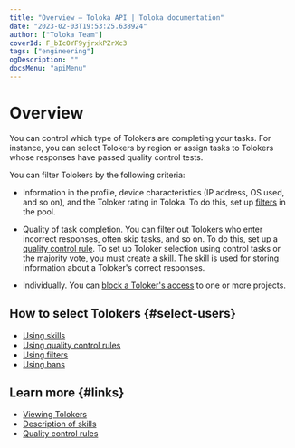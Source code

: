 ```yaml
---
title: "Overview — Toloka API | Toloka documentation"
date: "2023-02-03T19:53:25.638924"
author: ["Toloka Team"]
coverId: F_bIcOYF9yjrxkPZrXc3
tags: ["engineering"]
ogDescription: ""
docsMenu: "apiMenu"
---
```


# Overview

You can control which type of Tolokers are completing your tasks. For instance, you can select Tolokers by region or assign tasks to Tolokers whose responses have passed quality control tests.

You can filter Tolokers by the following criteria:

- Information in the profile, device characteristics (IP address, OS used, and so on), and the Toloker rating in Toloka. To do this, set up [filters](/docs-new/api/filters) in the pool.

- Quality of task completion. You can filter out Tolokers who enter incorrect responses, often skip tasks, and so on. To do this, set up a [quality control rule](/docs-new/api/quality_control). To set up Toloker selection using control tasks or the majority vote, you must create a [skill](/docs-new/api/skill). The skill is used for storing information about a Toloker's correct responses.

- Individually. You can [block a Toloker's access](/docs-new/api/ban) to one or more projects.

## How to select Tolokers {#select-users}

- [Using skills](/docs-new/api/skill)
- [Using quality control rules](/docs-new/api/quality_control)
- [Using filters](/docs-new/api/filters)
- [Using bans](/docs-new/api/ban)

## Learn more {#links}

- [Viewing Tolokers](/docs-new/guide/users)
- [Description of skills](/docs-new/guide/nav)
- [Quality control rules](/docs-new/guide/check-performers)
